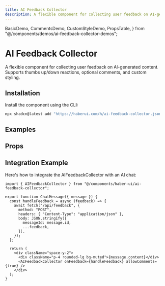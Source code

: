 ```yaml
---
title: AI Feedback Collector
description: A flexible component for collecting user feedback on AI-generated content.
---
```


  BasicDemo,
  CommentsDemo,
  CustomStyleDemo,
  PropsTable,
} from "@/components/demos/ai-feedback-collector-demos";

# AI Feedback Collector

A flexible component for collecting user feedback on AI-generated content. Supports thumbs up/down reactions, optional comments, and custom styling.

## Installation

Install the component using the CLI:

```bash
npx shadcn@latest add "https://haberui.com/h/ai-feedback-collector.json"
```

## Examples

<div className="not-prose space-y-8 my-6">
  <BasicDemo />
  <CommentsDemo />
  <CustomStyleDemo />
</div>

## Props

<PropsTable />

## Integration Example

Here's how to integrate the AIFeedbackCollector with an AI chat:

```tsx
import { AIFeedbackCollector } from "@/components/haber-ui/ai-feedback-collector";

export function ChatMessage({ message }) {
  const handleFeedback = async (feedback) => {
    await fetch("/api/feedback", {
      method: "POST",
      headers: { "Content-Type": "application/json" },
      body: JSON.stringify({
        messageId: message.id,
        ...feedback,
      }),
    });
  };

  return (
    <div className="space-y-2">
      <div className="p-4 rounded-lg bg-muted">{message.content}</div>
      <AIFeedbackCollector onFeedback={handleFeedback} allowComments={true} />
    </div>
  );
}
```
